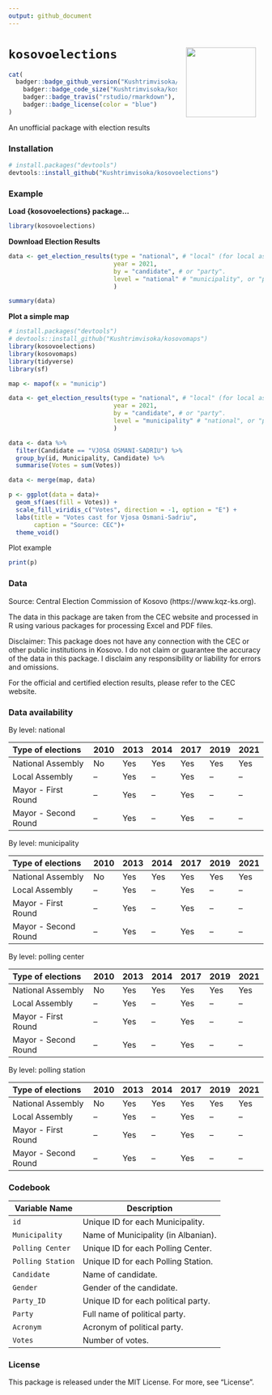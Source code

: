 ```yaml
---
output: github_document
---
```


<!-- README.md is generated from README.Rmd. Please edit that file -->

# `kosovoelections` <img src='man/figures/logo.png' align="right" height="138" style="padding: 0 15px; float: right;"/>

```r
cat(
  badger::badge_github_version("Kushtrimvisoka/kosovoelections", "green"), 
	badger::badge_code_size("Kushtrimvisoka/kosovoelections"),
	badger::badge_travis("rstudio/rmarkdown"),
	badger::badge_license(color = "blue")
)
```


An unofficial package with election results

### Installation

``` r
# install.packages("devtools")
devtools::install_github("Kushtrimvisoka/kosovoelections")
```

### Example

**Load {kosovoelections} package...**

```r
library(kosovoelections)
```


**Download Election Results**


```r
data <- get_election_results(type = "national", # "local" (for local assembly), or "mayor", or "mayor2" (for runoffs).
                             year = 2021,
                             by = "candidate", # or "party".
                             level = "national" # "municipality", or "pc" (Polling Center), or "ps" (Polling Station).
                             )
```

```r
summary(data)
```


**Plot a simple map**

```r

# install.packages("devtools")
# devtools::install_github("Kushtrimvisoka/kosovomaps")
library(kosovoelections)
library(kosovomaps)
library(tidyverse)
library(sf)

map <- mapof(x = "municip")

data <- get_election_results(type = "national", # "local" (for local assembly), or "mayor", or "mayor2" (for runoffs).
                             year = 2021,
                             by = "candidate", # or "party".
                             level = "municipality" # "national", or "pc" (Polling Center), or "ps" (Polling Station).
                             )

data <- data %>% 
  filter(Candidate == "VJOSA OSMANI-SADRIU") %>% 
  group_by(id, Municipality, Candidate) %>% 
  summarise(Votes = sum(Votes))

data <- merge(map, data)

p <- ggplot(data = data)+
  geom_sf(aes(fill = Votes)) +
  scale_fill_viridis_c("Votes", direction = -1, option = "E") +
  labs(title = "Votes cast for Vjosa Osmani-Sadriu", 
       caption = "Source: CEC")+
  theme_void()

```

Plot example

```r
print(p)
```

### Data

Source: Central Election Commission of Kosovo (https://www.kqz-ks.org).

The data in this package are taken from the CEC website and processed in R using various packages for processing Excel and PDF files.

Disclaimer: This package does not have any connection with the CEC or other public institutions in Kosovo. I do not claim or guarantee the accuracy of the data in this package. I disclaim any responsibility or liability for errors and omissions. 

For the official and certified election results, please refer to the CEC website. 

### Data availability

By level: national

| Type of elections     | 2010 | 2013 | 2014 | 2017 | 2019 | 2021 |
| :---                  | :--- | :--- | :--- | :--- | :--- | :--- |
| National Assembly     | No   | Yes  | Yes  | Yes  | Yes  | Yes  |
| Local Assembly        | --   | Yes  | --   | Yes  | --   | --   |
| Mayor - First Round   | --   | Yes  | --   | Yes  | --   | --   |
| Mayor - Second Round  | --   | Yes  | --   | Yes  | --   | --   |

By level: municipality

| Type of elections     | 2010 | 2013 | 2014 | 2017 | 2019 | 2021 |
| :---                  | :--- | :--- | :--- | :--- | :--- | :--- |
| National Assembly     | No   | Yes  | Yes  | Yes  | Yes  | Yes  |
| Local Assembly        | --   | Yes  | --   | Yes  | --   | --   |
| Mayor - First Round   | --   | Yes  | --   | Yes  | --   | --   |
| Mayor - Second Round  | --   | Yes  | --   | Yes  | --   | --   |

By level: polling center

| Type of elections     | 2010 | 2013 | 2014 | 2017 | 2019 | 2021 |
| :---                  | :--- | :--- | :--- | :--- | :--- | :--- |
| National Assembly     | No   | Yes  | Yes  | Yes  | Yes  | Yes  |
| Local Assembly        | --   | Yes  | --   | Yes  | --   | --   |
| Mayor - First Round   | --   | Yes  | --   | Yes  | --   | --   |
| Mayor - Second Round  | --   | Yes  | --   | Yes  | --   | --   |

By level: polling station

| Type of elections     | 2010 | 2013 | 2014 | 2017 | 2019 | 2021 |
| :---                  | :--- | :--- | :--- | :--- | :--- | :--- |
| National Assembly     | No   | Yes  | Yes  | Yes  | Yes  | Yes  |
| Local Assembly        | --   | Yes  | --   | Yes  | --   | --   |
| Mayor - First Round   | --   | Yes  | --   | Yes  | --   | --   |
| Mayor - Second Round  | --   | Yes  | --   | Yes  | --   | --   |

### Codebook

| Variable Name | Description |
| ---          | ---       |
| `id`          | Unique ID for each Municipality. |
| `Municipality`          | Name of Municipality (in Albanian). |
| `Polling Center`          | Unique ID for each Polling Center. |
| `Polling Station`          | Unique ID for each Polling Station. |
| `Candidate`          | Name of candidate. |
| `Gender`          | Gender of the candidate. |
| `Party_ID`          | Unique ID for each political party. |
| `Party`          | Full name of political party. |
| `Acronym`          | Acronym of political party. |
| `Votes`          | Number of votes. |

### License

This package is released under the MIT License. For more, see "License".
